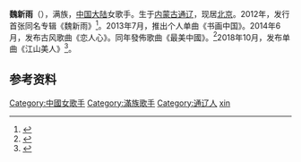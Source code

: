 {{藝人
| 姓名 = 魏新雨
| 類型 = 女歌手
| 羅馬拼音 =  Wei Xinyu
| 英文名 =  
| 暱稱 =  
| 國籍 = {{PRC}}
| 民族 =  满族
| 籍貫 =  
| 出生日期 = {{Birth date and age|1987|5|18}}
| 出生地點 = {{CHN}}[[内蒙古|内蒙古]][[通辽市|通辽市]]
| 職業 = 歌手 
| 母校 =  
| 音樂類型 = [[流行音樂|流行音樂]]
| 出道地点 = [[湖南卫视|湖南卫视]] 
| 代表作 = 《恋人心》<br />《百花香》<br />《余情未了》
| 相关团体 =  
}}
'''魏新雨'''（{{bd|1987年|5月18日||}}），满族，[[中国大陆|中国大陆]]女歌手。生于[[内蒙古|内蒙古]][[通辽市|通辽]]，现居[[北京市|北京]]。2012年，发行首张同名专辑《魏新雨》<ref>{{cite news |author=小易 |editor=王晓易 |title=内地歌手魏新雨推出首张同名专辑《魏新雨》 |url=https://www.163.com/ent/article/89H287DR000333J5.html |accessdate=2021-05-02 |work=网易娱乐 |publisher=网易 |date=2012-08-22}}</ref>。2013年7月，推出个人单曲《书画中国》。2014年6月，发布古风歌曲《恋人心》。同年發佈歌曲《最美中國》。<ref>{{cite news |title=最美中国 |url=https://y.qq.com/n/ryqq/songDetail/001yJPaG3Ybvmz}}</ref>2018年10月，发布单曲《江山美人》<ref>{{cite news |editor=董文 |title=魏新雨新歌《江山美人》上线 唱出美人心声 |url=http://music.yule.sohu.com/20181026/n553431179.shtml |accessdate=2021-05-02 |work=搜狐娱乐 |publisher=搜狐 |date=2018-10-26}}</ref>。

== 参考资料 ==
{{reflist}}

{{DEFAULTSORT:wei xinyu}}
[[Category:中國女歌手|Category:中國女歌手]]
[[Category:滿族歌手|Category:滿族歌手]]
[[Category:通辽人|Category:通辽人]]
[[Category:魏姓|xin]]
{{歌手小作品}}